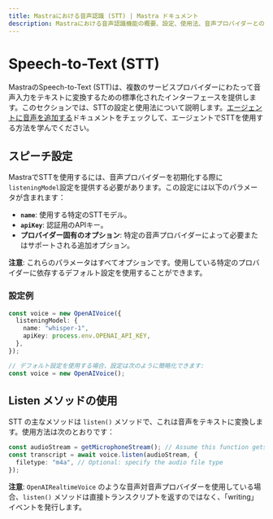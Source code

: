 ```yaml
---
title: Mastraにおける音声認識 (STT) | Mastra ドキュメント
description: Mastraにおける音声認識機能の概要、設定、使用法、音声プロバイダーとの統合について。
---
```


# Speech-to-Text (STT)

MastraのSpeech-to-Text (STT)は、複数のサービスプロバイダーにわたって音声入力をテキストに変換するための標準化されたインターフェースを提供します。このセクションでは、STTの設定と使用法について説明します。[エージェントに音声を追加する](../agents/adding-voice.mdx)ドキュメントをチェックして、エージェントでSTTを使用する方法を学んでください。

## スピーチ設定

MastraでSTTを使用するには、音声プロバイダーを初期化する際に`listeningModel`設定を提供する必要があります。この設定には以下のパラメータが含まれます：

- **`name`**: 使用する特定のSTTモデル。
- **`apiKey`**: 認証用のAPIキー。
- **プロバイダー固有のオプション**: 特定の音声プロバイダーによって必要またはサポートされる追加オプション。

**注意**: これらのパラメータはすべてオプションです。使用している特定のプロバイダーに依存するデフォルト設定を使用することができます。

### 設定例

```typescript
const voice = new OpenAIVoice({
  listeningModel: {
    name: "whisper-1",
    apiKey: process.env.OPENAI_API_KEY,
  },
});

// デフォルト設定を使用する場合、設定は次のように簡略化できます:
const voice = new OpenAIVoice();
```

## Listen メソッドの使用

STT の主なメソッドは `listen()` メソッドで、これは音声をテキストに変換します。使用方法は次のとおりです：

```typescript
const audioStream = getMicrophoneStream(); // Assume this function gets audio input
const transcript = await voice.listen(audioStream, {
  filetype: "m4a", // Optional: specify the audio file type
});
```

**注意**: `OpenAIRealtimeVoice` のような音声対音声プロバイダーを使用している場合、`listen()` メソッドは直接トランスクリプトを返すのではなく、「writing」イベントを発行します。
